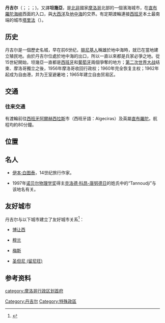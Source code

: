 {{Infobox settlement
| name = {{PAGENAME}}
| native_name = {{native_name|ar|طنجة}}
| other_name = {{native_name|ber|ⵟⴰⵏⵊⴰ}}<br>{{native_name|es|Tánger}}<br>{{native_name|fr|Tanger}}
| official_name = 
| image_skyline = File:Tanger8.JPG
| imagesize = 250px
| image_caption = 
| image_flag = File:Wilaya de Tanger.gif
| image_shield =
| pushpin_map = Morocco
| pushpin_label_position = bottom
| pushpin_map_caption = {{PAGENAME}}在[[摩洛哥|摩洛哥]]的位置
| nickname = عروس الشّمال、عاصمة البوغاز{{ar}}<br>（北部的新娘、北部的首都）
| settlement_type = 首府
| subdivision_type = 國家
| subdivision_name = {{flag|Morocco}}
| subdivision_type1 = [[摩洛哥行政區劃|大區]]
| subdivision_name1 = [[丹吉爾-得土安-胡塞馬大區|丹吉爾-得土安-胡塞馬大區]]
| leader_title = 市長
| leader_name = محمد البشير العبدلاوي
| leader_party = [[正義與發展黨_(摩洛哥)|PJD]]
| established_title = 建立
| established_date = 公元前1320年
| elevation_m = 145
| area_total_km2 = 124
| population_as_of = 
| population_total = 1,065,601
| population_density_km2 = auto
| timezone =
| utc_offset = 
| timezone_DST = 
| utc_offset_DST = 
| coordinates = {{coord|35|46|01|N|5|48|00|W|region:MO|display=inline,title}}
| population_demonym = 
| postal_code_type = 郵政號碼
| postal_code = 90000
| area_code = +212 
| blank_name = [[ISO_3166-2|ISO 3166-2]]
| blank_info = MA-TNG
| blank2_name = 友好城市
| blank2_info = {{TUN}}[[比塞大|比塞大]]<br>{{POR}}[[法魯|法魯]]<br>{{ESP}}[[阿爾赫西拉斯|阿爾赫西拉斯]]<br>{{ESP}}[[加的斯|加的斯]]<br>{{BEL}}[[列日|列日]]<br>{{flag|Morocco}}[[卡薩布蘭卡|卡薩布蘭卡]]<br>{{FRA}}[[梅斯|梅斯]]<br>{{FRA}}[[穆蘭|穆蘭]]<br>{{USA}}[[帕薩迪納_(加利福尼亞州)|帕薩迪納]]<br>{{IND}}[[孟買|孟買]]
| website = {{url|http://tanger.ma/}} }}
'''丹吉尔'''（{{lang-ber|'''ⵟⴰⵏⵊⴰ'''}}；{{lang-ar|'''طنجة'''|Ṭanja}}；{{lang-es|'''Tánger'''}}；{{lang-fr|'''Tanger'''}})，又譯'''坦幾亞'''，是[[北非|北非]]國家[[摩洛哥|摩洛哥]]北部的一個濱海城市，在[[直布羅陀海峽|直布羅陀海峽]]西面的入口，與[[大西洋|大西洋]]及[[地中海|地中海]]的交界。有定期渡輪連接[[西班牙|西班牙]]本土最南端的城市[[塔里法|塔里法]]（{{lang|es|Tarifa}}）。

== 历史 ==
丹吉尔是一個歷史名城，早在前6世纪，[[腓尼基人|腓尼基人]]稱雄於地中海時，就已在當地建立殖民地。由於丹吉尔位處於地中海的出口，所以一直以來都是兵家必爭之地。從15世紀開始，坦幾亞一直都是[[西班牙|西班牙]]和[[葡萄牙|葡萄牙]]兩個爭奪的地方；[[第二次世界大战|第二次世界大战]]结束、摩洛哥獨立之後，1956年摩洛哥收回行政权；1960年完全恢复主权；1962年起成为自由港，并为王室避暑地；1965年建立自由贸易区。

== 交通 ==
=== 往来交通 ===
有渡輪前往[[西班牙|西班牙]][[阿爾赫西拉斯|阿爾赫西拉斯]]市（西班牙語：Algeciras）及英屬[[直布羅陀|直布羅陀]]，航程均約80分鐘。

== 位置 ==
{{Coord|35.8|N|5.8|W|}}

== 名人 ==
*[[伊本·白图泰|伊本·白图泰]]，14世纪旅行作家。

* 1997年[[诺贝尔物理学奖|诺贝尔物理学奖]]得主[[克洛德·科昂-唐努德日|克洛德·科昂-唐努德日]]的姓氏中的“Tannoudji”与该地名有关。

==友好城市==
丹吉尔与以下城市建立了友好城市关系<ref>{{Cite web|url=https://www.bladi.net/jumelage-tanger-phuket,44463.html|title=Un jumelage Tanger - Phuket (Thaïlande) en projet|accessdate=2021-12-31|editor=bladi.net|language=fr|website=bladi.net|archive-date=2022-05-12|archive-url=https://web.archive.org/web/20220512070258/https://www.bladi.net/jumelage-tanger-phuket,44463.html}}</ref>：
* {{FRA}} [[博让西|博让西]]
* {{FRA}} [[穆兰|穆兰]]
* {{FRA}} [[梅斯|梅斯]]
* {{FRA}} [[圣但尼_(留尼旺)|圣但尼 (留尼旺)]]

== 参考资料 ==

{{青岛市的友好城市与友好合作城市}}
{{Authority control}}

[[Category:丹吉尔|Category:丹吉尔]]
[[Category:特殊政區|Category:特殊政區]]
[[category:摩洛哥行政区划首府|category:摩洛哥行政区划首府]]